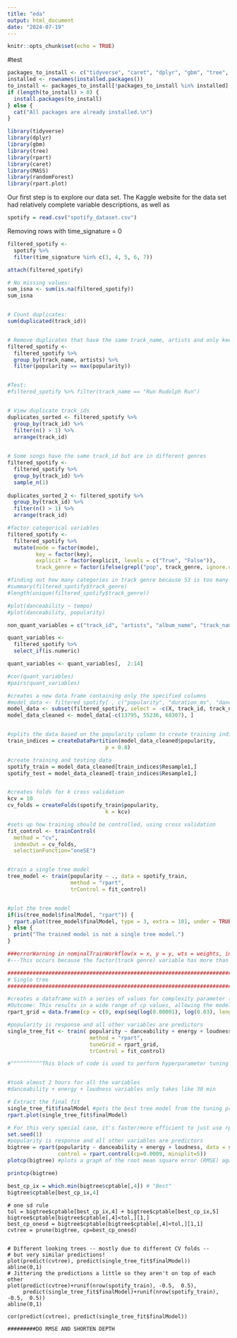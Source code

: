 ```yaml
---
title: "eda"
output: html_document
date: "2024-07-19"
---
```


```r
knitr::opts_chunk$set(echo = TRUE)
```
#test
``` r

packages_to_install <- c("tidyverse", "caret", "dplyr", "gbm", "tree", "rpart", "MASS", "randomForest", "rpart.plot")
installed <- rownames(installed.packages())
to_install <- packages_to_install[!packages_to_install %in% installed]
if (length(to_install) > 0) {
  install.packages(to_install)
} else {
  cat("All packages are already installed.\n")
}

library(tidyverse)
library(dplyr)
library(gbm)
library(tree)
library(rpart)
library(caret)
library(MASS)
library(randomForest)
library(rpart.plot)

```

Our first step is to explore our data set. The Kaggle website for the data set had relatively complete variable descriptions, as well as 
``` r
spotify = read.csv("spotify_dataset.csv")

```


Removing rows with time_signature = 0
```r
filtered_spotify <- 
  spotify %>% 
  filter(time_signature %in% c(3, 4, 5, 6, 7))

attach(filtered_spotify)

# No missing values:
sum_isna <- sum(is.na(filtered_spotify))
sum_isna


# Count duplicates:
sum(duplicated(track_id))


# Remove duplicates that have the same track_name, artists and only keep the most popular song
filtered_spotify <-
  filtered_spotify %>%
  group_by(track_name, artists) %>% 
  filter(popularity == max(popularity))


#Test:  
#filtered_spotify %>% filter(track_name == "Run Rudolph Run")


# View duplicate track_ids
duplicates_sorted <- filtered_spotify %>%
  group_by(track_id) %>%
  filter(n() > 1) %>%
  arrange(track_id)

 
# Some songs have the same track_id but are in different genres
filtered_spotify <-
  filtered_spotify %>% 
  group_by(track_id) %>% 
  sample_n(1)
  
duplicates_sorted_2 <- filtered_spotify %>%
  group_by(track_id) %>%
  filter(n() > 1) %>%
  arrange(track_id)

#factor categorical variables
filtered_spotify <-
  filtered_spotify %>% 
  mutate(mode = factor(mode),
         key = factor(key),
         explicit = factor(explicit, levels = c("True", "False")),
         track_genre = factor(ifelse(grepl("pop", track_genre, ignore.case = TRUE), 1, 0)))

#finding out how many categories in track genre because 53 is too many
#summary(filtered_spotify$track_genre)
#length(unique(filtered_spotify$track_genre))

```


``` r
#plot(danceability ~ tempo)
#plot(danceability, popularity)

non_quant_variables = c("track_id", "artists", "album_name", "track_name", "explicit", "track_genre")

quant_variables <-
  filtered_spotify %>% 
  select_if(is.numeric) 

quant_variables <- quant_variables[,  2:14]

#cor(quant_variables)
#pairs(quant_variables)

```


``` r

#creates a new data frame containing only the specified columns 
#model_data <- filtered_spotify[ , c("popularity", "duration_ms", "danceability", "energy")]
model_data <- subset(filtered_spotify, select = -c(X, track_id, track_name, album_name, artists))
model_data_cleaned <- model_data[-c(13795, 55236, 68307), ]


#splits the data based on the popularity column to create training indices. In this case 80% of the data is reserved for training
train_indices = createDataPartition(model_data_cleaned$popularity,
                               p = 0.8)

#create training and testing data
spotify_train = model_data_cleaned[train_indices$Resample1,]
spotify_test = model_data_cleaned[-train_indices$Resample1,]


#creates folds for k cross validation
kcv = 10
cv_folds = createFolds(spotify_train$popularity,
                               k = kcv)

#sets up how training should be controlled, using cross validation
fit_control <- trainControl(
  method = "cv",
  indexOut = cv_folds,
  selectionFunction="oneSE")


#train a single tree model
tree_model <- train(popularity ~ ., data = spotify_train,
                    method = "rpart",
                    trControl = fit_control)


#plot the tree model
if(is(tree_model$finalModel, "rpart")) {
  rpart.plot(tree_model$finalModel, type = 3, extra = 101, under = TRUE, fallen.leaves = TRUE)
} else {
  print("The trained model is not a single tree model.")
}

###errorWarning in nominalTrainWorkflow(x = x, y = y, wts = weights, info = trainInfo,  : There were missing values in resampled performance measures.
#---This occurs because the factor(track genre) variable has more than 53 categories. https://stackoverflow.com/questions/26828901/warning-message-missing-values-in-resampled-performance-measures-in-caret-tra

```


``` r
###########################################################################
# Single tree
###########################################################################

#creates a dataframe with a series of values for complexity parameter (CP). 500 spaced points between .00001 and .03
#Outcome: This results in a wide range of cp values, allowing the model to explore various levels of tree complexity from very detailed (low cp values, allowing more splits) to more generalized models (high cp values, fewer splits).
rpart_grid = data.frame(cp = c(0, exp(seq(log(0.00001), log(0.03), length.out=500))))

#popularity is response and all other variables are predictors
single_tree_fit <- train( popularity ~ danceability + energy + loudness, data = spotify_train, 
                          method = "rpart", 
                          tuneGrid = rpart_grid,
                          trControl = fit_control)

#^^^^^^^^^^This block of code is used to perform hyperparameter tuning on the cp parameter of an rpart model. By doing so, it aims to find the optimal balance between model complexity and generalization capability, thus improving the model's predictive accuracy or minimizing overfitting, depending on the cross-validation results and the metric chosen for optimization. The outcome, single_tree_fit, will be an object containing the best-fitting model along with details about its performance across different cp values, which can be further analyzed or used for predictions.


#took almost 2 hours for all the variables
#danceability + energy + loudness variables only takes like 30 min

```



```r

# Extract the final fit
single_tree_fit$finalModel #gets the best tree model from the tuning process
rpart.plot(single_tree_fit$finalModel)
```



```r
# For this very special case, it's faster/more efficient to just use rpart
set.seed(1)
#popularity is response and all other variables are predictors
bigtree = rpart(popularity ~ danceability + energy + loudness, data = spotify_train,
                control = rpart.control(cp=0.0009, minsplit=5))
plotcp(bigtree) #plots a graph of the root mean square error (RMSE) against the complexity parameter for each potential tree size considered 

printcp(bigtree)

best_cp_ix = which.min(bigtree$cptable[,4]) # "Best"
bigtree$cptable[best_cp_ix,4]
```




```From
# one sd rule
tol = bigtree$cptable[best_cp_ix,4] + bigtree$cptable[best_cp_ix,5]
bigtree$cptable[bigtree$cptable[,4]<tol,][1,]
best_cp_onesd = bigtree$cptable[bigtree$cptable[,4]<tol,][1,1]
cvtree = prune(bigtree, cp=best_cp_onesd)


# Different looking trees -- mostly due to different CV folds -- 
# but very similar predictions!
plot(predict(cvtree), predict(single_tree_fit$finalModel))
abline(0,1)
# Jittering the predictions a little so they aren't on top of each other
plot(predict(cvtree)+runif(nrow(spotify_train), -0.5,  0.5), 
     predict(single_tree_fit$finalModel)+runif(nrow(spotify_train), -0.5,  0.5))
abline(0,1)

cor(predict(cvtree), predict(single_tree_fit$finalModel))

#########DO RMSE AND SHORTEN DEPTH

```
